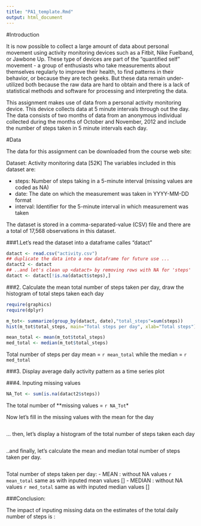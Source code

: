 ```yaml
---
title: "PA1_template.Rmd"
output: html_document
---
```


#Introduction

It is now possible to collect a large amount of data about personal movement 
using activity monitoring devices such as a Fitbit, Nike Fuelband, or Jawbone Up. These type of devices are part of the "quantified self" movement - a group of enthusiasts who take measurements about themselves regularly to improve their health, to find patterns in their behavior, or because they are tech geeks. But these data remain under-utilized both because the raw data are hard to obtain and there is a lack of statistical methods and software for processing and interpreting the data.

This assignment makes use of data from a personal activity monitoring device. This device collects data at 5 minute intervals through out the day. The data consists of two months of data from an anonymous individual collected during the months of October and November, 2012 and include the number of steps taken in 5 minute intervals each day.

#Data

The data for this assignment can be downloaded from the course web site:

Dataset: Activity monitoring data [52K]
The variables included in this dataset are:

- steps: Number of steps taking in a 5-minute interval (missing values are coded as NA)
- date: The date on which the measurement was taken in YYYY-MM-DD format
- interval: Identifier for the 5-minute interval in which measurement was taken

The dataset is stored in a comma-separated-value (CSV) file and there are a 
total of 17,568 observations in this dataset.

###1.Let's read the dataset into a dataframe calles "datact"

```r
datact <- read.csv("activity.csv")
## duplicate the data into a new dataframe for future use ...
datact2 <- datact
## ..and let's clean up <datact> by removing rows with NA for 'steps'
datact <- datact[!is.na(datact$steps),]
```

###2. Calculate the mean total number of steps taken per day, draw the histogram of
total steps taken each day

```r
require(graphics)
require(dplyr)
```
```r
m_tot<- summarize(group_by(datact, date),"total_steps"=sum(steps))
hist(m_tot$total_steps, main="Total steps per day", xlab="Total steps")

mean_total <- mean(m_tot$total_steps)
med_total <- median(m_tot$total_steps)
```

Total number of steps per day mean = `r mean_total` while the median = `r med_total`

###3. Display average daily activity pattern as a time series plot


###4. Inputing missing values
```r
NA_Tot <- sum(is.na(datact2$steps))
```

The total number of **missing values = `r NA_Tot`*

Now let's fill in the missing values with the mean for the day
```r

```

... then, let's display a histogram of the total number of steps taken each day 
```r

```

..and finally, let's calculate the mean and median total number of steps taken per day.
```r

```

Total number of steps taken per day:
- MEAN    : without NA values `r mean_total` same as with inputed mean values []
- MEDIAN  : without NA values `r med_total` same as with inputed median values []

###Conclusion:

The impact of inputing missing data on the estimates of the total daily number 
of steps is :